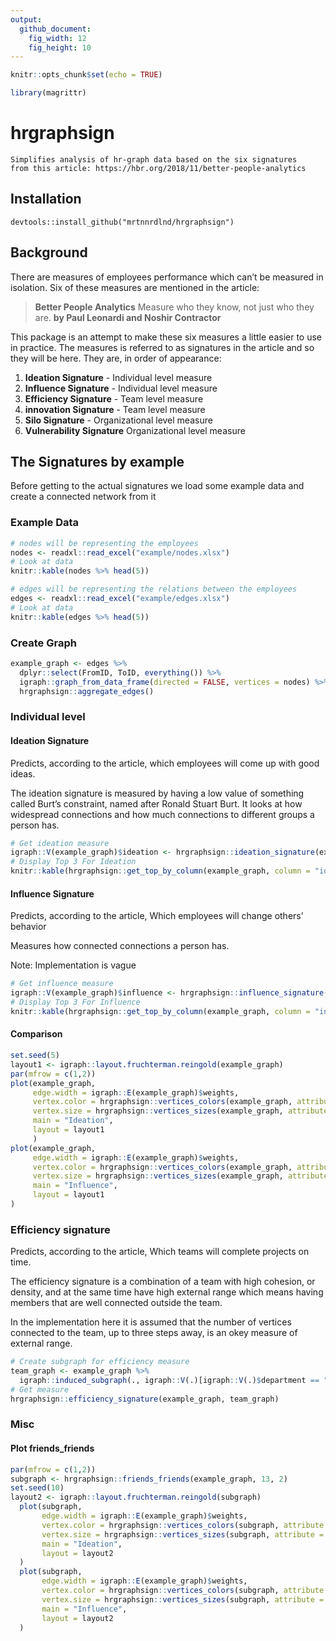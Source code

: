```yaml
---
output:
  github_document:
    fig_width: 12
    fig_height: 10
---
```


```r
knitr::opts_chunk$set(echo = TRUE)
```

```r
library(magrittr)
```

# hrgraphsign
```
Simplifies analysis of hr-graph data based on the six signatures
from this article: https://hbr.org/2018/11/better-people-analytics

```

## Installation
```
devtools::install_github("mrtnnrdlnd/hrgraphsign")
```

## Background
There are measures of employees performance which can't be measured in isolation.
Six of these measures are mentioned in the article: 

> **Better People Analytics**
> Measure who they know, not just who they are. **by Paul Leonardi and Noshir Contractor**

This package is an attempt to make these six measures a little easier to use in practice.
The measures is referred to as signatures in the article and so they will be here.
They are, in order of appearance:

1. **Ideation Signature** - Individual level measure
2. **Influence Signature** - Individual level measure
3. **Efficiency Signature** - Team level measure
4. **innovation Signature** - Team level measure
5. **Silo Signature** - Organizational level measure
6. **Vulnerability Signature** Organizational level measure

## The Signatures by example
Before getting to the actual signatures we load some example data and create a connected network from it

### Example Data

```r
# nodes will be representing the employees
nodes <- readxl::read_excel("example/nodes.xlsx")
# Look at data
knitr::kable(nodes %>% head(5))
```

```r
# edges will be representing the relations between the employees
edges <- readxl::read_excel("example/edges.xlsx")
# Look at data
knitr::kable(edges %>% head(5))
```

### Create Graph

```r
example_graph <- edges %>% 
  dplyr::select(FromID, ToID, everything()) %>%
  igraph::graph_from_data_frame(directed = FALSE, vertices = nodes) %>% 
  hrgraphsign::aggregate_edges()
```

### Individual level

#### Ideation Signature
Predicts, according to the article, which employees will come up with good ideas.

The ideation signature is measured by having a low value of something called Burt's constraint, named after Ronald Stuart Burt. It looks at how widespread connections and how much connections to different groups a person has.

```r
# Get ideation measure
igraph::V(example_graph)$ideation <- hrgraphsign::ideation_signature(example_graph)
# Display Top 3 For Ideation
knitr::kable(hrgraphsign::get_top_by_column(example_graph, column = "ideation", n = 3))
```

#### Influence Signature
Predicts, according to the article, Which employees will change others’ behavior

Measures how connected connections a person has.

Note: Implementation is vague


```r
# Get influence measure
igraph::V(example_graph)$influence <- hrgraphsign::influence_signature(example_graph)
# Display Top 3 For Influence
knitr::kable(hrgraphsign::get_top_by_column(example_graph, column = "influence", n = 3))
```

#### Comparison
```r
set.seed(5)
layout1 <- igraph::layout.fruchterman.reingold(example_graph)
par(mfrow = c(1,2))
plot(example_graph,
     edge.width = igraph::E(example_graph)$weights,
     vertex.color = hrgraphsign::vertices_colors(example_graph, attribute = "department"),
     vertex.size = hrgraphsign::vertices_sizes(example_graph, attribute = "ideation"),
     main = "Ideation",
     layout = layout1
     )
plot(example_graph,
     edge.width = igraph::E(example_graph)$weights,
     vertex.color = hrgraphsign::vertices_colors(example_graph, attribute = "department"),
     vertex.size = hrgraphsign::vertices_sizes(example_graph, attribute = "influence"),
     main = "Influence",
     layout = layout1
)
```

### Efficiency signature
Predicts, according to the article, Which teams will complete projects on time.

The efficiency signature is a combination of a team with high cohesion, or density, and
at the same time have high external range which means having members that are well connected outside the team.

In the implementation here it is assumed that the number of vertices connected to the team, up to three steps away, is an okey measure of external range.

```r
# Create subgraph for efficiency measure
team_graph <- example_graph %>%
  igraph::induced_subgraph(., igraph::V(.)[igraph::V(.)$department == "Engineering"])
# Get measure
hrgraphsign::efficiency_signature(example_graph, team_graph)
```




### Misc 

#### Plot friends_friends

```r

par(mfrow = c(1,2))
subgraph <- hrgraphsign::friends_friends(example_graph, 13, 2)
set.seed(10)
layout2 <- igraph::layout.fruchterman.reingold(subgraph)
  plot(subgraph,
       edge.width = igraph::E(example_graph)$weights,
       vertex.color = hrgraphsign::vertices_colors(subgraph, attribute = "department"),
       vertex.size = hrgraphsign::vertices_sizes(subgraph, attribute = "ideation"),
       main = "Ideation",
       layout = layout2
  )
  plot(subgraph,
       edge.width = igraph::E(example_graph)$weights,
       vertex.color = hrgraphsign::vertices_colors(subgraph, attribute = "department"),
       vertex.size = hrgraphsign::vertices_sizes(subgraph, attribute = "influence"),
       main = "Influence",
       layout = layout2
  )
```
